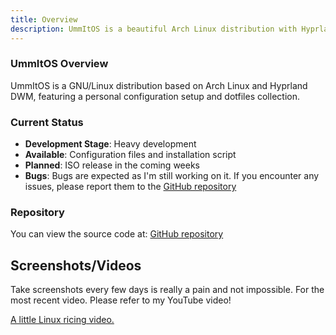 ```yaml
---
title: Overview  
description: UmmItOS is a beautiful Arch Linux distribution with Hyprland
---
```


### UmmItOS Overview

UmmItOS is a GNU/Linux distribution based on Arch Linux and Hyprland DWM, featuring a personal configuration setup and dotfiles collection.

### Current Status

- **Development Stage**: Heavy development
- **Available**: Configuration files and installation script
- **Planned**: ISO release in the coming weeks
- **Bugs**: Bugs are expected as I'm still working on it. If you encounter any issues, please report them to the [GitHub repository](https://github.com/UmmItKin/Dotfiles/issues)

### Repository

You can view the source code at: [GitHub repository](https://github.com/UmmItKin/Dotfiles)

## Screenshots/Videos

Take screenshots every few days is really a pain and not impossible. For the most recent video. Please refer to my YouTube video!

[A little Linux ricing video.](https://www.youtube.com/watch?v=kd0elrqV0O0)